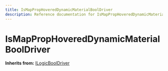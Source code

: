 ```yaml
---
title: IsMapPropHoveredDynamicMaterialBoolDriver
description: Reference documentation for IsMapPropHoveredDynamicMaterialBoolDriver meta class
---
```



# IsMapPropHoveredDynamicMaterialBoolDriver

**Inherits from:** [ILogicBoolDriver](/classes/ilogicbooldriver)

<ClassDetails file="/db/classes/IsMapPropHoveredDynamicMaterialBoolDriver.fee536598d86.json" />
